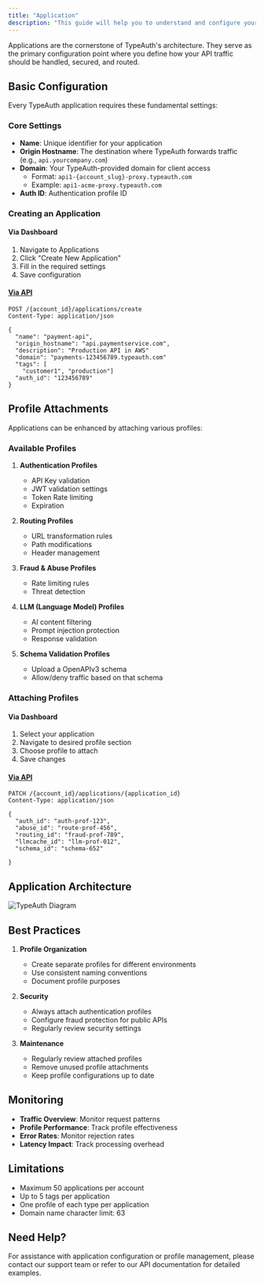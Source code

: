 ```yaml
---
title: "Application"
description: "This guide will help you to understand and configure your application"
---
```


Applications are the cornerstone of TypeAuth's architecture. They serve as the primary configuration point where you define how your API traffic should be handled, secured, and routed.

## Basic Configuration

Every TypeAuth application requires these fundamental settings:

### Core Settings

- **Name**: Unique identifier for your application
- **Origin Hostname**: The destination where TypeAuth forwards traffic (e.g., `api.yourcompany.com`)
- **Domain**: Your TypeAuth-provided domain for client access
  - Format: `api1-{account_slug}-proxy.typeauth.com`
  - Example: `api1-acme-proxy.typeauth.com`
- **Auth ID**: Authentication profile ID

### Creating an Application

#### Via Dashboard
1. Navigate to Applications
2. Click "Create New Application"
3. Fill in the required settings
4. Save configuration

#### [Via API](https://docs.typeauth.com/api-reference/applications/create-a-new-application)
```http
POST /{account_id}/applications/create
Content-Type: application/json

{
  "name": "payment-api",
  "origin_hostname": "api.paymentservice.com",
  "description": "Production API in AWS"
  "domain": "payments-123456789.typeauth.com"
  "tags": [
    "customer1", "production"]
  "auth_id": "123456789"
}
```

## Profile Attachments

Applications can be enhanced by attaching various profiles:

### Available Profiles

1. **Authentication Profiles**
   - API Key validation
   - JWT validation settings
   - Token Rate limiting
   - Expiration

2. **Routing Profiles**
   - URL transformation rules
   - Path modifications
   - Header management

3. **Fraud & Abuse Profiles**
   - Rate limiting rules
   - Threat detection

4. **LLM (Language Model) Profiles**
   - AI content filtering
   - Prompt injection protection
   - Response validation
5. **Schema Validation Profiles**
   - Upload a OpenAPIv3 schema
   - Allow/deny traffic based on that schema

### Attaching Profiles

#### Via Dashboard
1. Select your application
2. Navigate to desired profile section
3. Choose profile to attach
4. Save changes

#### [Via API](https://docs.typeauth.com/api-reference/applications/update-application)
```http
PATCH /{account_id}/applications/{application_id}
Content-Type: application/json

{
  "auth_id": "auth-prof-123",
  "abuse_id": "route-prof-456",
  "routing_id": "fraud-prof-789",
  "llmcache_id": "llm-prof-012",
  "schema_id": "schema-652"

}
```

## Application Architecture

![TypeAuth Diagram](/images/typeauth_diagram.png)

## Best Practices

1. **Profile Organization**
   - Create separate profiles for different environments
   - Use consistent naming conventions
   - Document profile purposes

2. **Security**
   - Always attach authentication profiles
   - Configure fraud protection for public APIs
   - Regularly review security settings

3. **Maintenance**
   - Regularly review attached profiles
   - Remove unused profile attachments
   - Keep profile configurations up to date



## Monitoring

- **Traffic Overview**: Monitor request patterns
- **Profile Performance**: Track profile effectiveness
- **Error Rates**: Monitor rejection rates
- **Latency Impact**: Track processing overhead

## Limitations

- Maximum 50 applications per account
- Up to 5 tags per application
- One profile of each type per application
- Domain name character limit: 63

## Need Help?

For assistance with application configuration or profile management, please contact our support team or refer to our API documentation for detailed examples.
